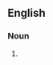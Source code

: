 ==English==

===Noun===
{{head|en|noun plural form|head=[[four]]-[[seamer]]s}}

# {{plural of|four-seamer|lang=en}}
